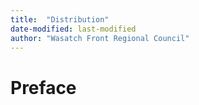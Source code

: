 ```yaml
---
title:  "Distribution"
date-modified: last-modified
author: "Wasatch Front Regional Council"
---
```


# Preface {.unnumbered}

